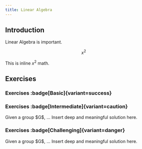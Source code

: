 ```yaml
---
title: Linear Algebra
---
```



## Introduction

Linear Algebra is important.

$$
x^2
$$

This is inline $x^2$ math.

## Exercises
### Exercises :badge[Basic]{variant=success}
### Exercises :badge[Intermediate]{variant=caution}

<Tabs>
	<TabItem label="Problem">
		Given a group $G$, ...
	</TabItem>
	<TabItem label="Solution">
		Insert deep and meaningful solution here.
	</TabItem>
</Tabs>

### Exercises :badge[Challenging]{variant=danger}

<Tabs>
	<TabItem label="Problem">
		Given a group $G$, ...
	</TabItem>
	<TabItem label="Solution">
		Insert deep and meaningful solution here.
	</TabItem>
</Tabs>
